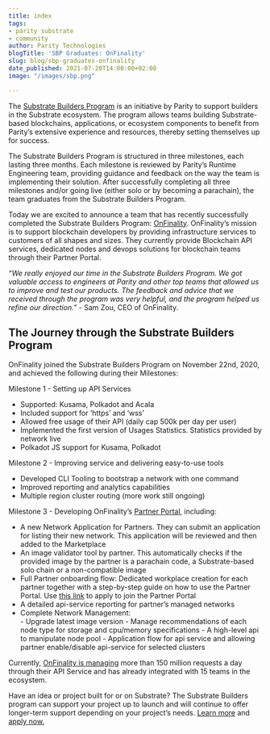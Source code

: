 ```yaml
---
title: index
tags:
- parity substrate
- community
author: Parity Technologies
blogTitle: 'SBP Graduates: OnFinality'
slug: blog/sbp-graduates-onfinality
date_published: 2021-07-20T14:00:00+02:00
image: "/images/sbp.png"

---
```

The [Substrate Builders Program](https://www.substrate.io/builders-program/) is an initiative by Parity to support builders in the Substrate ecosystem. The program allows teams building Substrate-based blockchains, applications, or ecosystem components to benefit from Parity’s extensive experience and resources, thereby setting themselves up for success.

The Substrate Builders Program is structured in three milestones, each lasting three months. Each milestone is reviewed by Parity’s Runtime Engineering team, providing guidance and feedback on the way the team is implementing their solution. After successfully completing all three milestones and/or going live (either solo or by becoming a parachain), the team graduates from the Substrate Builders Program.

Today we are excited to announce a team that has recently successfully completed the Substrate Builders Program: [OnFinality](http://onfinality.io/). OnFinality’s mission is to support blockchain developers by providing infrastructure services to customers of all shapes and sizes. They currently provide Blockchain API services, dedicated nodes and devops solutions for blockchain teams through their Partner Portal.

_“We really enjoyed our time in the Substrate Builders Program. We got valuable access to engineers at Parity and other top teams that allowed us to improve and test our products. The feedback and advice that we received through the program was very helpful, and the program helped us refine our direction.”_ - Sam Zou, CEO of OnFinality.

## The Journey through the Substrate Builders Program

OnFinality joined the Substrate Builders Program on November 22nd, 2020, and achieved the following during their Milestones:

Milestone 1 - Setting up API Services

* Supported: Kusama, Polkadot and Acala
* Included support for ‘https’ and ‘wss’
* Allowed free usage of their API (daily cap 500k per day per user)
* Implemented the first version of Usages Statistics. Statistics provided by network live
* Polkadot JS support for Kusama, Polkadot

Milestone 2 - Improving service and delivering easy-to-use tools

* Developed CLI Tooling to bootstrap a network with one command
* Improved reporting and analytics capabilities
* Multiple region cluster routing (more work still ongoing)

Milestone 3 - Developing OnFinality’s [Partner Portal](https://partner.onfinality.io/), including:

* A new Network Application for Partners. They can submit an application for listing their new network. This application will be reviewed and then added to the Marketplace
* An image validator tool by partner. This automatically checks if the provided image by the partner is a parachain code, a Substrate-based solo chain or a non-compatible image
* Full Partner onboarding flow: Dedicated workplace creation for each partner together with a step-by-step guide on how to use the Partner Portal. Use [this link](https://docs.google.com/forms/d/e/1FAIpQLSfaTGZsQ4SyVjSJcHVILzfk7f4jXwtu8iMkhC5G_GlBJYjsrQ/viewform) to apply to join the Partner Portal
* A detailed api-service reporting for partner’s managed networks
* Complete Network Management:  
  \- Upgrade latest image version
  \- Manage recommendations of each node type for storage and cpu/memory specifications
  \- A high-level api to manipulate node pool
  \- Application flow for api service and allowing partner enable/disable api-service for selected clusters

Currently, [OnFinality is managing](https://status.onfinality.io/) more than 150 million requests a day through their API Service and has already integrated with 15 teams in the ecosystem.

Have an idea or project built for or on Substrate? The Substrate Builders program can support your project up to launch and will continue to offer longer-term support depending on your project’s needs. [Learn more](https://www.substrate.io/builders-program/) and [apply now.](https://docs.google.com/forms/d/e/1FAIpQLSfEYJE3X0RQs3Kucqthe4D8zyUcV1yEvyIw98L2X9_78b4BVA/viewform)